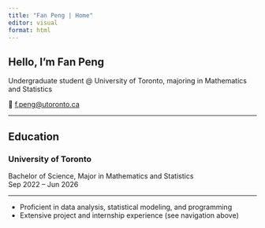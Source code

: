 ```yaml
---
title: "Fan Peng | Home"
editor: visual
format: html
---
```


<div class="home-banner">
  <div class="banner-text">

# Hello, I'm Fan Peng

Undergraduate student \@ University of Toronto, majoring in Mathematics and Statistics

📧 [f.peng\@utoronto.ca](mailto:f.peng@utoronto.ca)

------------------------------------------------------------------------

## Education

### University of Toronto

Bachelor of Science, Major in Mathematics and Statistics\
Sep 2022 – Jun 2026

------------------------------------------------------------------------

-   Proficient in data analysis, statistical modeling, and programming
-   Extensive project and internship experience (see navigation above)

 </div>
</div>